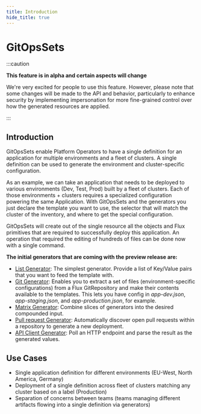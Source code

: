 ```yaml
---
title: Introduction
hide_title: true
---
```



# GitOpsSets <TierLabel tiers="enterprise" />

:::caution

**This feature is in alpha and certain aspects will change**

We're very excited for people to use this feature.
However, please note that some changes will be made to the API and behavior,
particularly to enhance security by implementing impersonation for more
fine-grained control over how the generated resources are applied.

:::

## Introduction

GitOpsSets enable Platform Operators to have a single definition for an application for multiple environments and a fleet of clusters. A single definition can be used to generate the environment and cluster-specific configuration.

As an example, we can take an application that needs to be deployed to various environments (Dev, Test, Prod) built by a fleet of clusters. Each of those environments + clusters requires a specialized configuration powering the same Application. With GitOpsSets and the generators you just declare the template you want to use, the selector that will match the cluster of the inventory, and where to get the special configuration. 

GitOpsSets will create out of the single resource all the objects and Flux primitives that are required to successfully deploy this application. An operation that required the editing of hundreds of files can be done now with a single command. 

**The initial generators that are coming with the preview release are:**

- [List Generator](./templating-from-generators.mdx#list-generator): The simplest generator. Provide a list of Key/Value pairs that you want to feed the template with.
- [Git Generator](./templating-from-generators.mdx#gitrepository-generator): Enables you to extract a set of files (environment-specific configurations) from a Flux GitRepository and make their contents available to the templates. This lets you have config in *app-dev.json*, *app-staging.json*, and *app-production.json*, for example.
- [Matrix Generator](./templating-from-generators.mdx#matrix-generator): Combine slices of generators into the desired compounded input.
- [Pull request Generator](./templating-from-generators.mdx#pullrequests-generator): Automatically discover open pull requests within a repository to generate a new deployment.
- [API Client Generator](./templating-from-generators.mdx#apiclient-generator): Poll an HTTP endpoint and parse the result as the generated values.


## Use Cases

- Single application definition for different environments (EU-West, North America, Germany)
- Deployment of a single definition across fleet of clusters matching any cluster based on a label (Production) 
- Separation of concerns between teams (teams managing different artifacts flowing into a single definition via generators)

